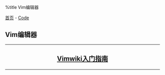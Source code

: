 %title Vim编辑器

[[../../index|首页]] - [[../index|Code]]
==Vim编辑器==
----
<center>
<h2>
[[vimwiki_primer|Vimwiki入门指南]]
</h2>
</center>
----

